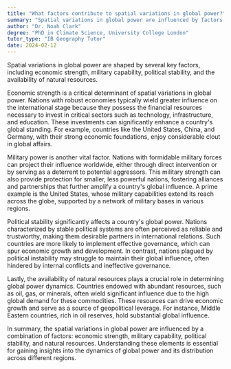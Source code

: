 ```yaml
---
title: "What factors contribute to spatial variations in global power?"
summary: "Spatial variations in global power are influenced by factors such as economic strength, military power, political stability, and natural resources."
author: "Dr. Noah Clark"
degree: "PhD in Climate Science, University College London"
tutor_type: "IB Geography Tutor"
date: 2024-02-12
---
```


Spatial variations in global power are shaped by several key factors, including economic strength, military capability, political stability, and the availability of natural resources.

Economic strength is a critical determinant of spatial variations in global power. Nations with robust economies typically wield greater influence on the international stage because they possess the financial resources necessary to invest in critical sectors such as technology, infrastructure, and education. These investments can significantly enhance a country's global standing. For example, countries like the United States, China, and Germany, with their strong economic foundations, enjoy considerable clout in global affairs.

Military power is another vital factor. Nations with formidable military forces can project their influence worldwide, either through direct intervention or by serving as a deterrent to potential aggressors. This military strength can also provide protection for smaller, less powerful nations, fostering alliances and partnerships that further amplify a country's global influence. A prime example is the United States, whose military capabilities extend its reach across the globe, supported by a network of military bases in various regions.

Political stability significantly affects a country's global power. Nations characterized by stable political systems are often perceived as reliable and trustworthy, making them desirable partners in international relations. Such countries are more likely to implement effective governance, which can spur economic growth and development. In contrast, nations plagued by political instability may struggle to maintain their global influence, often hindered by internal conflicts and ineffective governance.

Lastly, the availability of natural resources plays a crucial role in determining global power dynamics. Countries endowed with abundant resources, such as oil, gas, or minerals, often wield significant influence due to the high global demand for these commodities. These resources can drive economic growth and serve as a source of geopolitical leverage. For instance, Middle Eastern countries, rich in oil reserves, hold substantial global influence.

In summary, the spatial variations in global power are influenced by a combination of factors: economic strength, military capability, political stability, and natural resources. Understanding these elements is essential for gaining insights into the dynamics of global power and its distribution across different regions.
    